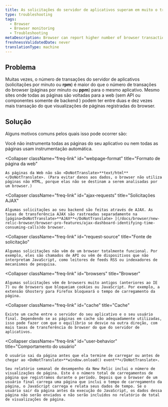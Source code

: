 ```yaml
---
title: As solicitações do servidor de aplicativos superam em muito o tráfico do PageView do browser
type: troubleshooting
tags:
  - Browser
  - Browser monitoring
  - Troubleshooting
metaDescription: Browser can report higher number of browser transactions (PPM) than are reported by APM or other monitoring services.
freshnessValidatedDate: never
translationType: machine
---
```


## Problema

Muitas vezes, o número de transações do servidor de aplicativos (solicitações por minuto ou <DoNotTranslate>**rpm**</DoNotTranslate>) é maior do que o número de transações do browser (páginas por minuto ou <DoNotTranslate>**ppm**</DoNotTranslate>) para o mesmo aplicativo. Mesmo sites onde todas as páginas são voltadas para a web (sem API ou componentes somente de backend ) podem ter entre duas e dez vezes mais transação do que visualizações de páginas registradas do browser.

## Solução

Alguns motivos comuns pelos quais isso pode ocorrer são:

<CollapserGroup>
  <Collapser
    className="freq-link"
    id="instrumentation"
    title="Instrumentação"
  >
    Você não instrumenta todas as páginas do seu aplicativo ou nem todas as páginas usam instrumentação automática.
  </Collapser>

  <Collapser
    className="freq-link"
    id="webpage-format"
    title="Formato de página da web"
  >
    As páginas da Web não são <DoNotTranslate>**text/html**</DoNotTranslate>. (Para evitar danos aos dados, o browser não utiliza páginas não HTML, porque elas não se destinam a serem analisadas por um browser.)
  </Collapser>

  <Collapser
    className="freq-link"
    id="ajax-requests"
    title="Solicitações AJAX"
  >
    Algumas solicitações ao seu backend são feitas através de AJAX. As taxas de transferência AJAX são rastreadas separadamente na [página<DoNotTranslate>**AJAX**</DoNotTranslate> ](/docs/browser/new-relic-browser/browser-pro-features/ajax-dashboard-identifying-time-consuming-calls)do browser.
  </Collapser>

  <Collapser
    className="freq-link"
    id="request-source"
    title="Fonte de solicitação"
  >
    Algumas solicitações não vêm de um browser totalmente funcional. Por exemplo, eles são chamados de API ou vêm de dispositivos que não interpretam JavaScript, como leitores de feeds RSS ou indexadores de mecanismos de pesquisa.
  </Collapser>

  <Collapser
    className="freq-link"
    id="browsers"
    title="Browser"
  >
    Algumas solicitações vêm de browsers muito antigos (anteriores ao IE 7) ou de browsers que bloqueiam cookies ou JavaScript. Por exemplo, a extensão Ghostery para Firefox bloqueará o tempo de carregamento da página.
  </Collapser>

  <Collapser
    className="freq-link"
    id="cache"
    title="Cache"
  >
    Existe um cache entre o servidor do seu aplicativo e o seu usuário final. Dependendo se as páginas em cache são adequadamente utilizadas, isso pode fazer com que o equilíbrio se desvie na outra direção, com mais taxas de transferência do browser do que do servidor de aplicativos.
  </Collapser>

  <Collapser
    className="freq-link"
    id="user-behavior"
    title="Comportamento do usuário"
  >
    O usuário sai da página antes que ela termine de carregar ou antes de chegar ao <DoNotTranslate>**window.onload() event**</DoNotTranslate>.

    Seu relatório semanal de desempenho da New Relic inclui o número de visualizações de página. Este é o número total de carregamentos de página que registramos durante o período. Depois que o browser de um usuário final carrega uma página que inclui o tempo de carregamento da página, o JavaScript carrega e relata seus dados de tempo. Se o usuário sair da página antes da execução do JavaScript, os dados dessa página não serão enviados e não serão incluídos no relatório de total de visualizações de página.
  </Collapser>
</CollapserGroup>